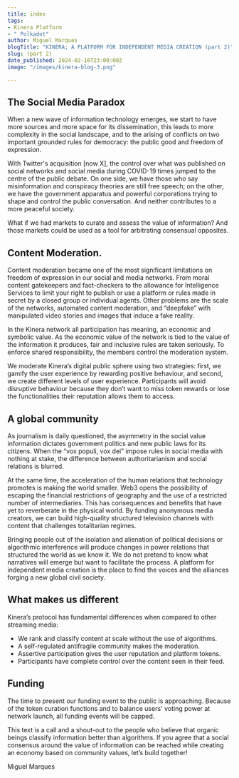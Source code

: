 ```yaml
---
title: index
tags:
- Kinera Platform
- " Polkadot"
author: Miguel Marques
blogTitle: "KINERA; A PLATFORM FOR INDEPENDENT MEDIA CREATION (part 2)"
slug: (part 2)
date_published: 2024-02-16T23:00:00Z
image: "/images/kinera-blog-3.png"

---
```

## The Social Media Paradox

When a new wave of information technology emerges, we start to have more sources and more space for its dissemination, this leads to more complexity in the social landscape, and to the arising of conflicts on two important grounded rules for democracy: the public good and freedom of expression.

With Twitter's acquisition [now X], the control over what was published on social networks and social media during COVID-19 times jumped to the centre of the public debate. On one side, we have those who say misinformation and conspiracy theories are still free speech; on the other, we have the government apparatus and powerful corporations trying to shape and control the public conversation. And neither contributes to a more peaceful society.

What if we had markets to curate and assess the value of information? And those markets could be used as a tool for arbitrating consensual opposites.

## Content Moderation.

Content moderation became one of the most significant limitations on freedom of expression in our social and media networks. From moral content gatekeepers and fact-checkers to the allowance for Intelligence Services to limit your right to publish or use a platform or rules made in secret by a closed group or individual agents. Other problems are the scale of the networks, automated content moderation, and “deepfake” with manipulated video stories and images that induce a fake reality. 

In the Kinera network all participation has meaning, an economic and symbolic value. As the economic value of the network is tied to the value of the information it produces, fair and inclusive rules are taken seriously. To enforce shared responsibility, the members control the moderation system.  

We moderate Kinera’s digital public sphere using two strategies: first, we gamify the user experience by rewarding positive behaviour, and second, we create different levels of user experience. Participants will avoid disruptive behaviour because they don’t want to miss token rewards or lose the functionalities their reputation allows them to access.

## A global community

As journalism is daily questioned, the asymmetry in the social value information dictates government politics and new public laws for its citizens. When the “vox populi, vox dei” impose rules in social media with nothing at stake, the difference between authoritarianism and social relations is blurred. 

At the same time, the acceleration of the human relations that technology promotes is making the world smaller. Web3 opens the possibility of escaping the financial restrictions of geography and the use of a restricted number of intermediaries. This has consequences and benefits that have yet to reverberate in the physical world. By funding anonymous media creators, we can build high-quality structured television channels with content that challenges totalitarian regimes. 

Bringing people out of the isolation and alienation of political decisions or algorithmic interference will produce changes in power relations that structured the world as we know it. We do not pretend to know what narratives will emerge but want to facilitate the process. A platform for independent media creation is the place to find the voices and the alliances forging a new global civil society. 

## What makes us different

Kinera’s protocol has fundamental differences when compared to other streaming media:

* We rank and classify content at scale without the use of algorithms. 
* A self-regulated antifragile community makes the moderation.
* Assertive participation gives the user reputation and platform tokens.
* Participants have complete control over the content seen in their feed.
    
## Funding

The time to present our funding event to the public is approaching. Because of the token curation functions and to balance users' voting power at network launch, all funding events will be capped.

This text is a call and a shout-out to the people who believe that organic beings classify information better than algorithms. If you agree that a social consensus around the value of information can be reached while creating an economy based on community values, let’s build together! 

Miguel Marques





